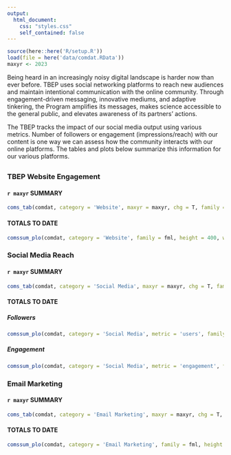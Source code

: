 ```yaml
---
output:
  html_document:
    css: "styles.css"
    self_contained: false
---
```


```r
source(here::here('R/setup.R'))
load(file = here('data/comdat.RData'))
maxyr <- 2023
```

Being heard in an increasingly noisy digital landscape is harder now than ever before. TBEP uses social networking platforms to reach new audiences and maintain intentional communication with the online community. Through engagement-driven messaging, innovative mediums, and adaptive tinkering, the Program amplifies its messages, makes science accessible to the general public, and elevates awareness of its partners' actions.

The TBEP tracks the impact of our social media output using various metrics. Number of followers or engagement (impressions/reach) with our content is one way we can assess how the community interacts with our online platforms. The tables and plots below summarize this information for our various platforms. 

## {.tabset .tabset-pills}

### TBEP Website Engagement 

#### `r maxyr` SUMMARY 

```r
coms_tab(comdat, category = 'Website', maxyr = maxyr, chg = T, family = fml, showtab = F)
```

#### TOTALS TO DATE 

```r
comssum_plo(comdat, category = 'Website', family = fml, height = 400, width = NULL, fntsz = 16)
```

### Social Media Reach

#### `r maxyr` SUMMARY

```r
coms_tab(comdat, category = 'Social Media', maxyr = maxyr, chg = T, family = fml)
```

#### TOTALS TO DATE {.tabset .tabset-pills}

##### Followers

```r
comssum_plo(comdat, category = 'Social Media', metric = 'users', family = fml, height = 600, width = NULL, fntsz = 16)
```

##### Engagement

```r
comssum_plo(comdat, category = 'Social Media', metric = 'engagement', family = fml, height = 600, width = NULL, fntsz = 16)
```

### Email Marketing

#### `r maxyr` SUMMARY

```r
coms_tab(comdat, category = 'Email Marketing', maxyr = maxyr, chg = T, family = fml, showtab = F)
```

#### TOTALS TO DATE 

```r
comssum_plo(comdat, category = 'Email Marketing', family = fml, height = 250, width = NULL, fntsz = 16)
```

<script type="text/javascript" src="js/iframeResizer.contentWindow.min.js"></script>